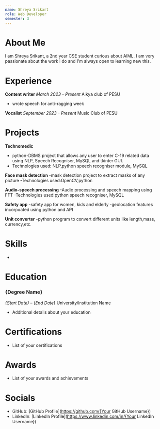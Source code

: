 ```yaml
---
name: Shreya Srikant
role: Web Developer
semester: 3
---
```


# About Me

I am Shreya Srikant, a 2nd year CSE student curious about AIML. I am very passionate about the work I do and I'm always open to learning new this. 

# Experience

**Content writer**
_March 2023 – Present_
Aikya club of PESU
- wrote speech for anti-ragging week

**Vocalist**
_September 2023 - Present_
Music Club of PESU

# Projects

**Technomedic**
- python-DBMS project that allows any user to enter C-19 related data using NLP, Speech Recogniser, MySQL and tkinter GUI.
- Technologies used: NLP,python speech recogniser module, MySQL

**Face mask detection**
-mask detection project to extract masks of any picture
-Technologies used:OpenCV,python

**Audio-speech processing**
-Audio processing and speech mapping using FFT
-Technologies used:python speech recogniser, MySQL

**Safety app**
-safety app for women, kids and elderly
-geolocation features incorpoated using python and API

**Unit converter**
-python program to convert different units like length,mass, currency,etc.

# Skills

- 

# Education

### {Degree Name}
_{Start Date} – {End Date}_
University/Institution Name
- Additional details about your education

# Certifications

- List of your certifications

# Awards

- List of your awards and achievements

# Socials

- GitHub: [GitHub Profile](https://github.com/{Your GitHub Username})
- LinkedIn: [LinkedIn Profile](https://www.linkedin.com/in/{Your LinkedIn Username})
